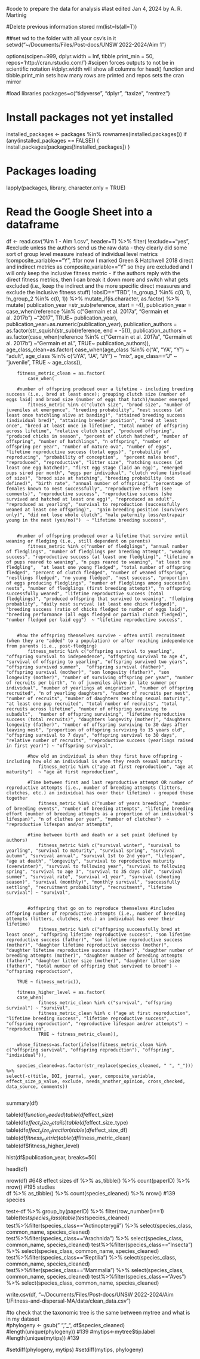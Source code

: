 #code to prepare the data for analysis#last edited Jan 4, 2024 by A. R. Martinig#Delete previous information stored rm(list=ls(all=T))##set wd to the folder with all your csv's in itsetwd("~/Documents/Files/Post-docs/UNSW 2022-2024/Aim 1")options(scipen=999, dplyr.width = Inf, tibble.print_min = 50, repos='http://cran.rstudio.com/') #scipen forces outputs to not be in scientific notation #dplyr.width will show all columns for head() function and tibble.print_min sets how many rows are printed and repos sets the cran mirror#load librariespackages=c("tidyverse", "dplyr", "taxize", "rentrez") # Install packages not yet installedinstalled_packages <- packages %in% rownames(installed.packages())if (any(installed_packages == FALSE)) {  install.packages(packages[!installed_packages])}# Packages loadinglapply(packages, library, character.only = TRUE)# Read the Google Sheet into a dataframedf <- read.csv("Aim 1 - Aim 1.csv", header=T) %>%	filter(
		!exclude=="yes", #exclude unless the authors send us the raw data - they clearly did some sort of group level measure instead of individual level metrics
		!composite_variable=="Y", 	#for now I marked Green & Hatchwell 2018 direct and indirect metrics as composite_variable=="Y" so they are excluded and I will only keep the inclusive fitness metric - if the authors reply with the direct fitness metrics, then I can break it down more and switch what gets excluded (i.e., keep the indirect and the more specific direct measures and exclude the inclusive fitness stuff)
		!obsID=="TBD", 
		!n_group_1 %in% c(0, 1), 
		!n_group_2 %in% c(0, 1)) %>%	mutate_if(is.character, as.factor) %>%
	mutate(
		publication_year =str_sub(reference, start = -4),
		publication_year = case_when(reference %in% c("Germain et al. 2017a", "Germain et al. 2017b") ~"2017", TRUE~ publication_year),
		publication_year=as.numeric(publication_year),
    	publication_authors = as.factor(str_squish(str_sub(reference, end = -5))),
    	publication_authors = as.factor(case_when(reference %in% c("Germain et al. 2017a", "Germain et al. 2017b") ~"Germain et al.", TRUE~ publication_authors)),    	
    	age_class_clean=as.factor(
    		case_when(age_class %in% c("A", "YA", "Y") ~ "adult",
    			age_class %in% c("JYA", "JA", "JY") ~ "mix",
    			age_class=="J" ~ "juvenile",
    			TRUE ~ age_class)),
    			
    	fitness_metric_clean = as.factor(
			case_when(
				
		#number of offspring produced over a lifetime - including breeding success (i.e., bred at least once); grouping clutch size (number of eggs laid) and brood size (number of eggs that hatch)/number emerged	
    		fitness_metric %in% c("clutch size", "brood size", "number of juveniles at emergence", "breeding probability", "nest success (at least once hatchling alive at banding)", "attained breeding success (individual bred)", "attaining breeder position", "bred at least once", "breed at least once in lifetime", "total number of offspring across lifetime", "relative clutch size", "produced offspring", "produced chicks in season", "percent of clutch hatched", "number of offspring", "number of hatchlings", "n offspring", "number of offspring per year", "number of mature ova", "number of eggs", "lifetime reproductive success (total eggs)", "probability of reproducing", "probability of conception",  "percent males bred", "reproduced", "reproductive", "litter size", "hatching success (at least one egg hatched)", "first egg stage (laid an egg)", "emerged pups sired per month", "eggs per individual", "clutch volume (instead of size)", "brood size at hatching", "breeding probability (not defined)", "birth rate", "annual number of offspring", "percentage of females known to nest successfully", "reproductive effort (see comments)", "reproductive success", "reproductive success (she survived and hatched at least one egg)", "reproduced as adult", "reproduced as yearling", "survival to reproduction (successfully weaned at least one offspring)",  "gain breeding position (survivors only)", "did not lose whole clutch", "male paternity loss/extrapair young in the nest (yes/no)")  ~ "lifetime breeding success", 
	    			    	
	    			    		
		#number of offspring produced over a lifetime that survive until weaning or fledging (i.e., still dependent on parents)
    		fitness_metric %in% c("number of fledglings", "annual number of fledglings", "number of fledglings per breeding attempt", "weaning success", "reproductive success (at least one fledgling)", "lifetime n of pups reared to weaning", "n pups reared to weaning", "at least one fledgling",  "at least one young fledged", "total number of offspring fledged", "percent of clutch fledged", "number of weaned offspring", "nestlings fledged", "no young fledged", "nest success", "proportion of eggs producing fledglings", "number of fledglings among successful nests", "number of fledglings (first breeding attempt)", "n offspring successfully weaned", "lifetime reproductive success (total fledglings)", "produced offspring that survived to weaning", "fledging probablity", "daily nest survival (at least one chick fledged)", "breeding success (ratio of chicks fledged to number of eggs laid)", "breeding performance (all eggs fledged or partial clutch fledged)", "number fledged per laid egg")  ~ "lifetime reproductive success", 

    		
		#how the offspring themselves survive - often until recruitment (when they are "added" to a population) or after reaching independence from parents (i.e., post-fledging)
    		fitness_metric %in% c("offspring survival to yearling", "offspring survival to independence", "offspring survival to age 4", "survival of offspring to yearling", "offspring survived two years", "offspring survived summer",  "offspring survival (father)", "offspring survival (mother)", "son longevity (father)", "son longevity (mother)", "number of surviving offspring per year", "number of recruits per birth", "n of juveniles alive in late summer per individual", "number of yearlings at emigration", "number of offspring recruited", "n of yearling daughters", "number of recruits per nest", "number of recruits", "number of daughters reaching sexual maturity", "at least one pup recruited", "total number of recruits", "total recruits across lifetime", "number of offspring surviving to subadult",  "number of offspring surviving", "lifetime reproductive success (total recruits)", "daughters longevity (mother)", "daughters longevity (father)", "number of offspring surviving to 30 days after leaving nest", "proportion of offspring surviving to 15 years old", "offspring survival to 7 days", "offspring survival to 30 days", "relative number of recruits", "reproductive success (yearlings raised in first year)") ~ "offspring survival", 
    	
    		#how old an individual is when they first have offspring - including how old an individual is when they reach sexual maturity
    		    fitness_metric %in% c("age at first reproduction", "age at maturity")  ~ "age at first reproduction",  

			#Time between first and last reproductive attempt OR number of reproductive attempts (i.e., number of breeding attempts (litters, clutches, etc.) an individual has over their lifetime) - grouped these together
    		    fitness_metric %in% c("number of years breeding", "number of breeding events", "number of breeding attempts", "lifetime breeding effort (number of breeding attempts as a proportion of an individual's lifespan)", "n of cluthes per year", "number of clutches")  ~ "reproductive lifespan and/or attempts",  
    		    
    		#time between birth and death or a set point (defined by authors)
   				fitness_metric %in% c("survival winter", "survival to yearling", "survival to maturity", "survival spring", "survival autumn", "survival annual", "survival 1st to 2nd year", "lifespan", "age at death", "longevity", "survival to reproductive maturity (overwinter)", "survival to following year", "survival to following spring", "survival to age 3", "survival to 35 days old", "survival summer", "survival rate", "survival >1 year", "survival (shooting season)", "survival (monthly)", "monthly survival", "successfully settling", "recruitment probability", "recruitment", "lifetime survival") ~ "survival", 	

   			
   			#offspring that go on to reproduce themselves #includes offspring number of reproductive attempts (i.e., number of breeding attempts (litters, clutches, etc.) an individual has over their lifetime)
    			fitness_metric %in% c("offspring successfully bred at least once", "offspring lifetime reproductive success", "son lifetime reproductive success (father)", "son lifetime reproductive success (mother)", "daughter lifetime reproductive success (mother)", "daughter lifetime reproductive success (father)", "daughter number of breeding attempts (mother)", "daughter number of breeding attempts (father)", "daughter litter size (mother)", "daughter litter size (father)", "total number of offspring that survived to breed") ~ "offspring reproduction", 
    		
  		TRUE ~ fitness_metric)),
  		
  		fitness_higher_level = as.factor(
		case_when(
				fitness_metric_clean %in% c("survival", "offspring survival") ~ "survival",
				fitness_metric_clean %in% c ("age at first reproduction", "lifetime breeding success", "lifetime reproductive success", "offspring reproduction", "reproductive lifespan and/or attempts") ~ "reproduction",
				TRUE ~ fitness_metric_clean)),

  		whose_fitness=as.factor(ifelse(fitness_metric_clean %in% c("offspring survival", "offspring reproduction"), "offspring", "individual")),
  		
  		species_cleaned=as.factor(str_replace(species_cleaned, " ", "_"))) %>%
  	select(-c(title, DOI, journal, year, composite_variable, effect_size_p_value, exclude, needs_another_opinion, cross_checked, data_source, comments))
  		  			 summary(df)		table(df$function_needed)	table(df$effect_size)	table(df$effect_size_details)	table(df$effect_size_type)table(df$effect_size_direction)	table(df$effect_size_df)
table(df$fitness_metric)
table(df$fitness_metric_clean)
table(df$fitness_higher_level)

hist(df$publication_year, breaks=50)

head(df)
	
nrow(df) #648 effect sizes
df %>% as_tibble() %>% count(paperID) %>% nrow() #195 studies		
df %>% as_tibble() %>% count(species_cleaned) %>% nrow() #139 species		
	
test<-df %>% group_by(paperID) %>% filter(row_number()==1)	
table(test$species_class)	
table(test$species_cleaned)
test%>%filter(species_class=="Actinopterygii") %>% select(species_class, common_name, species_cleaned)
test%>%filter(species_class=="Arachnida") %>% select(species_class, common_name, species_cleaned)
test%>%filter(species_class=="Insecta") %>% select(species_class, common_name, species_cleaned)
test%>%filter(species_class=="Reptilia") %>% select(species_class, common_name, species_cleaned)
test%>%filter(species_class=="Mammalia") %>% select(species_class, common_name, species_cleaned)
test%>%filter(species_class=="Aves") %>% select(species_class, common_name, species_cleaned)
	
	write.csv(df, "~/Documents/Files/Post-docs/UNSW 2022-2024/Aim 1/Fitness-and-dispersal-MA/data/clean_data.csv")
		


#to check that the taxonomic tree is the same between mytree and what is in my dataset	
#phylogeny <- gsub(" ", "_", df$species_cleaned)
#length(unique(phylogeny)) #139
#mytips<-mytree$tip.label
#length(unique(mytips)) #139

#setdiff(phylogeny, mytips)
#setdiff(mytips, phylogeny)
